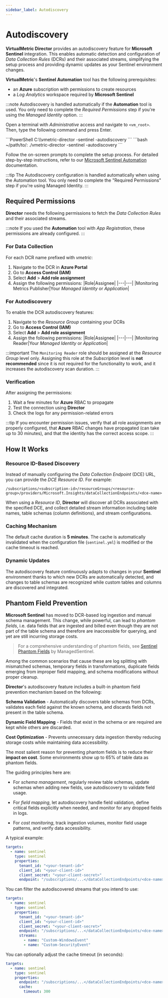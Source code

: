 ```yaml
---
sidebar_label: Autodiscovery
---
```


# Autodiscovery

**VirtualMetric Director** provides an autodiscovery feature for **Microsoft Sentinel** integration. This enables automatic detection and configuration of _Data Collection Rules_ (DCRs) and their associated streams, simplifying the setup process and providing dynamic updates as your Sentinel environment changes.

**VirtualMetric**'s **Sentinel Automation** tool has the following prerequisites:

- an **Azure** subscription with permissions to create resources
- a _Log Analytics_ workspace required by **Microsoft Sentinel**

:::note
Autodiscovery is handled automatically if the **Automation** tool is used. You only need to complete the *Required Permissions* step if you're using the _Managed Identity_ option.
:::

Open a terminal with _Administrative_ access and navigate to `<vm_root>`. Then, type the following command and press <kb-short>Enter</kb-short>.

<Tabs groupId="cli-options">
  <TabItem value="powershell" label="PowerShell" default>
  ```PowerShell
  C:\<vm_root>\vmetric-director -sentinel -autodiscovery
  ```
  </TabItem>
  <TabItem value="bash" label="Bash">
  ```bash
  ~/path/to/<vm_root>: ./vmetric-director -sentinel -autodiscovery
  ```
  </TabItem>
</Tabs>

Follow the on-screen prompts to complete the setup process. For detailed step-by-step instructions, refer to our [Microsoft Sentinel Automation](/docs/microsoft-sentinel/index.mdx) documentation.

:::tip
The Autodiscovery configuration is handled automatically when using the Automation tool.
You only need to complete the "Required Permissions" step if you're using Managed Identity.
:::

## Required Permissions

**Director** needs the following permissions to fetch the _Data Collection Rules_ and their associated streams.

:::note
If you used the **Automation** tool with _App Registration_, these permissions are already configured.
:::

### For Data Collection

For each DCR name prefixed with _vmetric_:

1. Navigate to the DCR in **Azure Portal**
2. Go to **Access Control (IAM)**
3. Select **Add** > **Add role assignment**
4. Assign the following permissions:
   |Role|Assignee|
   |---|---|
   |Monitoring Metrics Publisher|Your _Managed Identity_ or _Application_|

### For Autodiscovery

To enable the DCR autodiscovery features:

1. Navigate to the _Resource Group_ containing your DCRs
2. Go to **Access Control (IAM)**
3. Select **Add** > **Add role assignment**
4. Assign the following permissions:
   |Role|Assignee|
   |---|---|
   |Monitoring Reader|Your _Managed Identity_ or _Application_|

:::important
The `Monitoring Reader` role should be assigned at the _Resource Group_ level only. Assigning this role at the _Subscription_ level is **not recommended** since it is not required for the functionality to work, and it increases the autodiscovery scan duration.
:::

### Verification

After assigning the permissions:

1. Wait a few minutes for **Azure** RBAC to propagate
2. Test the connection using **Director**
3. Check the logs for any permission-related errors

:::tip
If you encounter permission issues, verify that all role assignments are properly configured, that **Azure** RBAC changes have propagated (can take up to 30 minutes), and that the identity has the correct access scope.
:::

## How It Works

### Resource ID-Based Discovery

Instead of manually configuring the _Data Collection Endpoint_ (DCE) URL, you can provide the _DCE Resource ID_. For example:

```text
/subscriptions/<subscription-id>/resourceGroups/<resource-group>/providers/Microsoft.Insights/dataCollectionEndpoints/<dce-name>
```

When using a _Resource ID_, **Director** will discover all DCRs associated with the specified DCE, and collect detailed stream information including table names, table schemas (column definitions), and stream configurations.

### Caching Mechanism

The default cache duration is **5 minutes**. The cache is automatically invalidated when the configuration file (`sentinel.yml`) is modified or the cache timeout is reached.

### Dynamic Updates

The autodiscovery feature continuously adapts to changes in your **Sentinel** environment thanks to which new DCRs are automatically detected, and changes to table schemas are recognized while custom tables and columns are discovered and integrated.

## Phantom Field Prevention

**Microsoft Sentinel** has moved to DCR-based log ingestion and manual schema management. This change, while powerful, can lead to _phantom fields_, i.e. data fields that are ingested and billed even though they are not part of the table schema and therefore are inaccessible for querying, and yet are still incurring storage costs.

> For a comprehensive understanding of phantom fields, see [Sentinel Phantom Fields](https://www.managedsentinel.com/sentinel-phantom-fields/) by ManagedSentinel.

Among the common scenarios that cause these are log splitting with mismatched schemas, temporary fields in transformations, duplicate fields emerging from improper field mapping, and schema modifications without proper cleanup.

**Director**'s autodiscovery feature includes a built-in phantom field prevention mechanism based on the following:

**Schema Validation** - Automatically discovers table schemas from DCRs, validates each field against the known schema, and discards fields not present in the table schema.

**Dynamic Field Mapping** - Fields that exist in the schema or are required are kept while others are discarded.

**Cost Optimization** - Prevents unnecessary data ingestion thereby reducing storage costs while maintaining data accessibility.

The most salient reason for preventing phantom fields is to reduce their **impact on cost**. Some environments show up to 65% of table data as phantom fields.

The guiding principles here are:

* For _schema management_, regularly review table schemas, update schemas when adding new fields, use autodiscovery to validate field usage.

* For _field mapping_, let autodiscovery handle field validation, define critical fields explicitly when needed, and monitor for any dropped fields in logs.

* For _cost monitoring_, track ingestion volumes, monitor field usage patterns, and verify data accessibility.

A typical example:

```yaml
targets:
  - name: sentinel
    type: sentinel
    properties:
      tenant_id: "<your-tenant-id>"
      client_id: "<your-client-id>"
      client_secret: "<your-client-secret>"
      endpoint: "/subscriptions/...</dataCollectionEndpoints/<dce-name>"  # Use Resource ID instead of URL
```

You can filter the autodiscovered streams that you intend to use:

```yaml
targets:
  - name: sentinel
    type: sentinel
    properties:
      tenant_id: "<your-tenant-id>"
      client_id: "<your-client-id>"
      client_secret: "<your-client-secret>"
      endpoint: "/subscriptions/...</dataCollectionEndpoints/<dce-name>"
      streams:
        - name: "Custom-WindowsEvent"
        - name: "Custom-SecurityEvent"
```

You can optionally adjust the cache timeout (in seconds):

```yaml
targets:
  - name: sentinel
    type: sentinel
    properties:
      endpoint: "/subscriptions/...</dataCollectionEndpoints/<dce-name>"
      cache:
        timeout: 300
```
